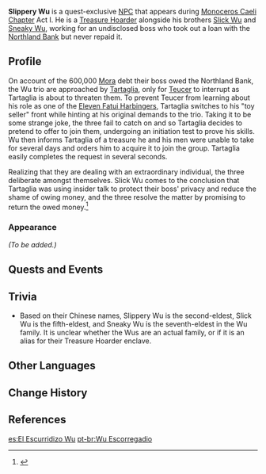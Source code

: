 {{Meta
<!-- Remove this template after adding the missing info -->
|missing_NPC_profile  = yes
}}
{{Character Infobox
|type             = Quest NPC
|image            = NPC Slippery Wu.png
|region           = Liyue
|location         = Liyue
|title            = Treasure Hoarder
|affiliation      = Treasure Hoarders
|voiceEN          = [https://www.ryancoltlevy.com/ Ryan Colt Levy]<ref>Twitter: [https://twitter.com/ryancoltlevy/status/1326710947268845568 EN VA Self Announcement]</ref>
}}
'''Slippery Wu''' {{Lang|zh=吴老二|zh_rm=Wú Lǎo'èr}} is a quest-exclusive [[NPC]] that appears during [[Monoceros Caeli Chapter]] Act I. He is a [[Treasure Hoarder]] alongside his brothers [[Slick Wu]] and [[Sneaky Wu]], working for an undisclosed boss who took out a loan with the [[Northland Bank]] but never repaid it.
<!--
==Location==
<gallery>
NPC Location Slippery Wu.png|Slippery Wu's location
NPC Location Slippery Wu Context.png|Additional context
</gallery>
-->
==Profile==
<!-- detailed story/lore information goes here -->
On account of the 600,000 [[Mora]] debt their boss owed the Northland Bank, the Wu trio are approached by [[Tartaglia]], only for [[Teucer]] to interrupt as Tartaglia is about to threaten them. To prevent Teucer from learning about his role as one of the [[Eleven Fatui Harbingers]], Tartaglia switches to his "toy seller" front while hinting at his original demands to the trio. Taking it to be some strange joke, the three fail to catch on and so Tartaglia decides to pretend to offer to join them, undergoing an initiation test to prove his skills. Wu then informs Tartaglia of a treasure he and his men were unable to take for several days and orders him to acquire it to join the group. Tartaglia easily completes the request in several seconds.

Realizing that they are dealing with an extraordinary individual, the three deliberate amongst themselves. Slick Wu comes to the conclusion that Tartaglia was using insider talk to protect their boss' privacy and reduce the shame of owing money, and the three resolve the matter by promising to return the owed money.<ref>{{Ref/Quest|Teucer's Terrific Tour}}</ref>

===Appearance===
''(To be added.)''

==Quests and Events==
{{Quests and Events}}

==Trivia==
*Based on their Chinese names, Slippery Wu is the second-eldest, Slick Wu is the fifth-eldest, and Sneaky Wu is the seventh-eldest in the Wu family. It is unclear whether the Wus are an actual family, or if it is an alias for their Treasure Hoarder enclave.

==Other Languages==
{{Other Languages
|default_hidden = 1
|en      = Slippery Wu
|zhs     = 吴老二
|zhs_rm  = Wú Lǎo'èr
|zht     = 吳老二
|zht_rm  = Wú Lǎo'èr
|zh_note = Second-Eldest Wu
|ja      = 呉二
|ja_rm   = Go Ni{{Assumed}}
|ko      = {{tt|오|吳}}갑득
|ko_rm   = O Gapdeuk
|es      = El Escurridizo Wu
|fr      = Wu le glissant
|ru      = Скользкий У
|th      = Slippery Wu
|vi      = Wu Lão Nhị
|de      = Schlüpfriger Wu
|id      = Slippery Wu
|pt      = Wu Escorregadio
|tr      = Hilebaz Wu
|it      = Wu l'Inafferrabile
}}

==Change History==
{{Change History|1.1}}

==References==
{{Reflist}}

[[es:El Escurridizo Wu]]
[[pt-br:Wu Escorregadio]]